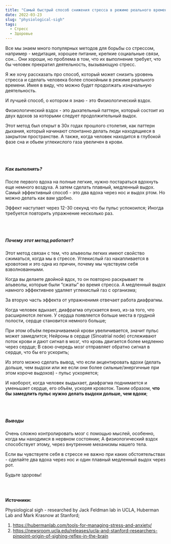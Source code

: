 ```yaml
---
title: "Самый быстрый способ снижения стресса в режиме реального времени"
date: 2022-03-23
slug: "physiological-sigh"
tags:
  - Стресс
  - Здоровье 
---
```

Все мы знаем много популярных методов для борьбы со стрессом, например - медитация, хорошее питание, крепкие социальные связи, сон…
Они хороши, но проблема в том, что их выполнение требует, что бы человек прекратил деятельность, вызывающую стресс. 

Я же хочу рассказать про способ, который может снизить уровень стресса и сделать человека более спокойным в режиме реального времени. Имея в виду, что можно будет продолжать изначальную деятельность.

И лучшей способ, о котором я знаю - это Физиологический вздох.

Физиологический вздох - это дыхательный паттерн, который состоит из двух вдохов за которыми следует продолжительный выдох.  

Этот метод был открыт в 30х годах прошлого столетия, как паттерн дыхания, который начинают спонтанно делать люди находящиеся в закрытом пространстве. А также, когда человек находится в глубокой фазе сна и обьем углекислого газа увеличен в крови.

<br></br>

##### Как выполнять? 

После первого вдоха на полные легкие, нужно постараться вдохнуть еще немного воздуха. А затем сделать плавный, медленный выдох. 
Самый эффективный способ - это два вдоха через нос и выдох ртом. Но можно делать как вам удобно.  

Эффект наступает через 12-30 секунд что бы пульс успокоился; Иногда требуется повторить упражнение несколько раз.

<br></br>

##### Почему этот метод работает? 

Этот метод связан с тем, что альвеолы легких имеют свойство сжиматься, когда мы в стрессе. 
Углекислый газ накапливается в кровотоке и это одна из причин, почему мы чувствуем себя взволнованными. 

Когда вы делаете двойной вдох, то он повторно раскрывает те альвеолы, которые были “сжаты” во время стресса. 
А медленный выдох намного эффективнее удаляет углекислый газ с организма; 

За вторую часть эффекта от упражненимя отвечает работа диафрагмы.

Когда человек вдыхает, диафрагма опускается вниз, из-за того, что расширяются легкие. У сердца появляется больше места в грудной полости, сердце становится немного больше; 

При этом объём перекачиваемой крови увеличивается, значит пульс может замедлится; 
Нейроны в сердце (Sinoatrial node) отслеживают поток крови и дают сигнал в мозг, что кровь двигается более медленно через сердце; В свою очередь мозг отправляет обратно сигнал в сердце, что бы его ускорить;

Из этого можно сделать вывод, что если акцентировать вдохи (делать дольше, чем выдохи или же если они более сильные/энергичные при этом короче выдохов) - пульс ускоряется;

И наоборот, когда человек выдыхает, диафрагма поднимается и уменьшает сердце, его объём, ускоряя кровоток. Таким образом, **что бы замедлить пульс нужно делать выдохи дольше, чем вдохи**;

<br></br>

##### Выводы

Очень сложно контролировать мозг с помощью мыслей, особенно, когда мы находимся в нервном состоянии; А физиологический вздох способствует этому, через внутренние механизмы нашего тела. 

Если вы чувствуете себя в стрессе не важно при каких обстоятельствах - сделайте два вдоха через нос и один плавный медленный выдох через рот.

Будьте здоровы! 

<br></br>

**Источники:**

Physiological sigh - researched by Jack Feldman lab in UCLA, Huberman Lab and Mark Krasnow at Stanford; 

1. https://hubermanlab.com/tools-for-managing-stress-and-anxiety/
2. https://newsroom.ucla.edu/releases/ucla-and-stanford-researchers-pinpoint-origin-of-sighing-reflex-in-the-brain 

